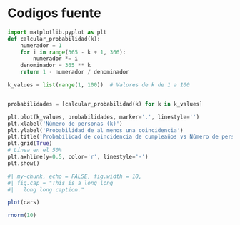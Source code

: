 # Codigos fuente {-}
```python
import matplotlib.pyplot as plt
def calcular_probabilidad(k):
    numerador = 1
    for i in range(365 - k + 1, 366):
        numerador *= i
    denominador = 365 ** k
    return 1 - numerador / denominador

k_values = list(range(1, 100))  # Valores de k de 1 a 100


probabilidades = [calcular_probabilidad(k) for k in k_values]

plt.plot(k_values, probabilidades, marker='.', linestyle='')
plt.xlabel('Número de personas (k)')
plt.ylabel('Probabilidad de al menos una coincidencia')
plt.title('Probabilidad de coincidencia de cumpleaños vs Número de personas')
plt.grid(True)
# Línea en el 50%
plt.axhline(y=0.5, color='r', linestyle='-')
plt.show()
```
```r
#| my-chunk, echo = FALSE, fig.width = 10,
#| fig.cap = "This is a long long
#|   long long caption."

plot(cars)
```


```r
rnorm(10)
```
